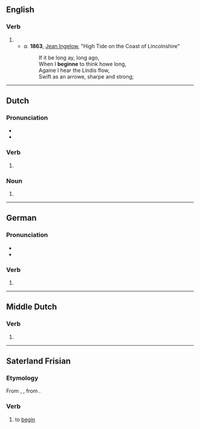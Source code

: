 ==English==

===Verb===
{{head|en|verb}}

# {{obsolete spelling of|en|begin}}
#* ''a.'' '''1863''', [[w:Jean Ingelow|Jean Ingelow]], "High Tide on the Coast of Lincolnshire"
#*: If it be long ay, long ago,
#*: When I '''beginne''' to think howe long,
#*: Againe I hear the Lindis flow,
#*: Swift as an arrowe, sharpe and strong;

----

==Dutch==

===Pronunciation===
* {{IPA|nl|/bəˈɣɪnə/}}
* {{audio|nl|Nl-beginne.ogg|Audio}}

===Verb===
{{head|nl|verb form}}

# {{nl-verb form of|n=sg|t=pres|m=subj|beginnen}}

===Noun===
{{head|nl|noun case form}}

# {{nl-noun form of|dat|begin}}

----

==German==

===Pronunciation===
* {{IPA|de|/bəˈɡɪnə/}}
* {{audio|de|De-beginne.ogg|Audio}}

===Verb===
{{head|de|verb form}}

# {{verb form of|de|beginnen||1|s|pres|;|1//3|s|sub|I|;|s|imp}}

----

==Middle Dutch==

===Verb===
{{head|dum|verb form}}

# {{inflection of|dum|beginnen||1|s|pres|indc|;|1//3|s|pres|subj}}

----

==Saterland Frisian==

===Etymology===
From {{inh|stq|ofs|*biginna}}, {{m|ofs|bijenna}}, from {{inh|stq|gem-pro|*biginnaną}}.

===Verb===
{{head|stq|verbs}}

# to [[begin]]